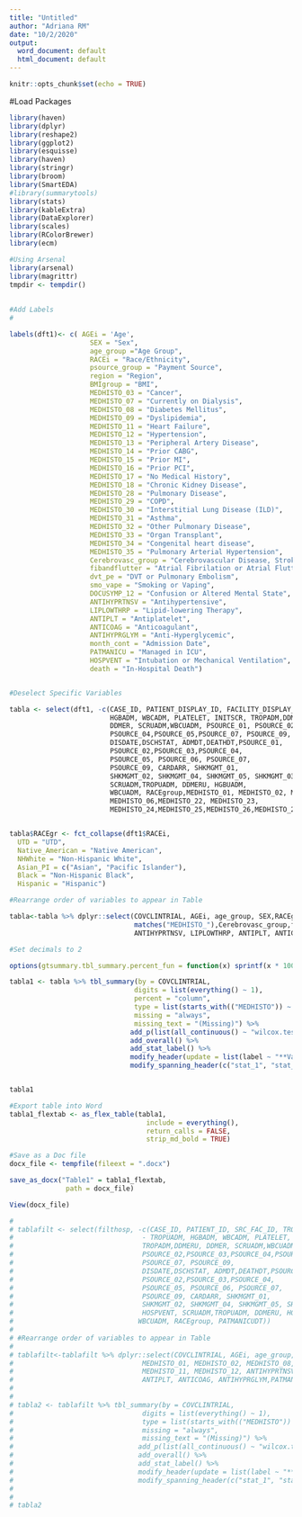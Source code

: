 ```yaml
---
title: "Untitled"
author: "Adriana RM"
date: "10/2/2020"
output:
  word_document: default
  html_document: default
---
```


```r
knitr::opts_chunk$set(echo = TRUE)
```

#Load Packages

```r
library(haven)
library(dplyr)
library(reshape2)
library(ggplot2)
library(esquisse)
library(haven)
library(stringr)
library(broom)
library(SmartEDA)
#library(summarytools)
library(stats)
library(kableExtra)
library(DataExplorer)
library(scales)
library(RColorBrewer)
library(ecm)
```

```r

#Using Arsenal
library(arsenal)
library(magrittr)
tmpdir <- tempdir()
                        
   
#Add Labels
# 

labels(dft1)<- c( AGEi = 'Age',
                    SEX = "Sex",
                    age_group ="Age Group", 
                    RACEi = "Race/Ethnicity",
                    psource_group = "Payment Source",
                    region = "Region",
                    BMIgroup = "BMI",
                    MEDHISTO_03 = "Cancer",
                    MEDHISTO_07 = "Currently on Dialysis",
                    MEDHISTO_08 = "Diabetes Mellitus",
                    MEDHISTO_09 = "Dyslipidemia",
                    MEDHISTO_11 = "Heart Failure",
                    MEDHISTO_12 = "Hypertension",
                    MEDHISTO_13 = "Peripheral Artery Disease",
                    MEDHISTO_14 = "Prior CABG",
                    MEDHISTO_15 = "Prior MI",
                    MEDHISTO_16 = "Prior PCI",
                    MEDHISTO_17 = "No Medical History",
                    MEDHISTO_18 = "Chronic Kidney Disease",
                    MEDHISTO_28 = "Pulmonary Disease",
                    MEDHISTO_29 = "COPD",
                    MEDHISTO_30 = "Interstitial Lung Disease (ILD)",
                    MEDHISTO_31 = "Asthma",
                    MEDHISTO_32 = "Other Pulmonary Disease",
                    MEDHISTO_33 = "Organ Transplant",
                    MEDHISTO_34 = "Congenital heart disease",
                    MEDHISTO_35 = "Pulmonary Arterial Hypertension",
                    Cerebrovasc_group = "Cerebrovascular Disease, Stroke, or TIA",
                    fibandflutter = "Atrial Fibrilation or Atrial Flutter",
                    dvt_pe = "DVT or Pulmonary Embolism",
                    smo_vape = "Smoking or Vaping",
                    DOCUSYMP_12 = "Confusion or Altered Mental State",
                    ANTIHYPRTNSV = "Antihypertensive",
                    LIPLOWTHRP = "Lipid-lowering Therapy",
                    ANTIPLT = "Antiplatelet",
                    ANTICOAG = "Anticoagulant",
                    ANTIHYPRGLYM = "Anti-Hyperglycemic", 
                    month_cont = "Admission Date",
                    PATMANICU = "Managed in ICU",
                    HOSPVENT = "Intubation or Mechanical Ventilation",
                    death = "In-Hospital Death")


#Deselect Specific Variables

tabla <- select(dft1, -c(CASE_ID, PATIENT_DISPLAY_ID, FACILITY_DISPLAY_ID, TROPADM, - TROPUADM,
                         HGBADM, WBCADM, PLATELET, INITSCR, TROPADM,DDMERU,
                         DDMER, SCRUADM,WBCUADM, PSOURCE_01, PSOURCE_02,PSOURCE_03,
                         PSOURCE_04,PSOURCE_05,PSOURCE_07, PSOURCE_09,
                         DISDATE,DSCHSTAT, ADMDT,DEATHDT,PSOURCE_01,
                         PSOURCE_02,PSOURCE_03,PSOURCE_04,
                         PSOURCE_05, PSOURCE_06, PSOURCE_07,
                         PSOURCE_09, CARDARR, SHKMGMT_01,
                         SHKMGMT_02, SHKMGMT_04, SHKMGMT_05, SHKMGMT_03, 
                         SCRUADM,TROPUADM, DDMERU, HGBUADM,
                         WBCUADM, RACEgroup,MEDHISTO_01, MEDHISTO_02, MEDHISTO_04, MEDHISTO_05,
                         MEDHISTO_06,MEDHISTO_22, MEDHISTO_23,
                         MEDHISTO_24,MEDHISTO_25,MEDHISTO_26,MEDHISTO_27, MEDHISTO_21, MEDHISTO_20, MEDHISTO_19, MEDHISTO_10))


tabla$RACEgr <- fct_collapse(dft1$RACEi,
  UTD = "UTD",
  Native_American = "Native American",
  NHWhite = "Non-Hispanic White",
  Asian_PI = c("Asian", "Pacific Islander"),
  Black = "Non-Hispanic Black",
  Hispanic = "Hispanic")

#Rearrange order of variables to appear in Table

tabla<-tabla %>% dplyr::select(COVCLINTRIAL, AGEi, age_group, SEX,RACEgr, psource_group,region, BMIgroup,
                               matches("MEDHISTO_"),Cerebrovasc_group,fibandflutter,dvt_pe,smo_vape, DOCUSYMP_12,
                               ANTIHYPRTNSV, LIPLOWTHRP, ANTIPLT, ANTICOAG, ANTIHYPRGLYM, month_cont,PATMANICU, HOSPVENT,death)

```


```r

#Set decimals to 2

options(gtsummary.tbl_summary.percent_fun = function(x) sprintf(x * 100, fmt='%#.2f'))

tabla1 <- tabla %>% tbl_summary(by = COVCLINTRIAL,
                               digits = list(everything() ~ 1),
                               percent = "column",
                               type = list(starts_with(("MEDHISTO")) ~ "categorical", month_cont ~ "continuous"),
                               missing = "always",
                               missing_text = "(Missing)") %>%
                              add_p(list(all_continuous() ~ "wilcox.test", all_categorical() ~ "chisq.test")) %>% 
                              add_overall() %>% 
                              add_stat_label() %>%
                              modify_header(update = list(label ~ "**Variable**"))%>%
                              modify_spanning_header(c("stat_1", "stat_2") ~ "**Enrolled in Clinical Trials**")


tabla1

#Export table into Word
tabla1_flextab <- as_flex_table(tabla1,
                                  include = everything(),
                                  return_calls = FALSE,
                                  strip_md_bold = TRUE)

#Save as a Doc file
docx_file <- tempfile(fileext = ".docx")

save_as_docx("Table1" = tabla1_flextab,
              path = docx_file)

View(docx_file)

```

```r
# 
# tablafilt <- select(filthosp, -c(CASE_ID, PATIENT_ID, SRC_FAC_ID, TROPADM,
#                                - TROPUADM, HGBADM, WBCADM, PLATELET, INITSCR,
#                                TROPADM,DDMERU, DDMER, SCRUADM,WBCUADM, PSOURCE_01,
#                                PSOURCE_02,PSOURCE_03,PSOURCE_04,PSOURCE_05,
#                                PSOURCE_07, PSOURCE_09,
#                                DISDATE,DSCHSTAT, ADMDT,DEATHDT,PSOURCE_01,
#                                PSOURCE_02,PSOURCE_03,PSOURCE_04,
#                                PSOURCE_05, PSOURCE_06, PSOURCE_07,
#                                PSOURCE_09, CARDARR, SHKMGMT_01,
#                                SHKMGMT_02, SHKMGMT_04, SHKMGMT_05, SHKMGMT_03, 
#                                HOSPVENT, SCRUADM,TROPUADM, DDMERU, HGBUADM,
#                               WBCUADM, RACEgroup, PATMANICUDT))
# 
# #Rearrange order of variables to appear in Table
# 
# tablafilt<-tablafilt %>% dplyr::select(COVCLINTRIAL, AGEi, age_group, SEX,RACEi, HISETHNI, psource_group, 
#                                MEDHISTO_01, MEDHISTO_02, MEDHISTO_08, MEDHISTO_09,
#                                MEDHISTO_11, MEDHISTO_12, ANTIHYPRTNSV, LIPLOWTHRP,
#                                ANTIPLT, ANTICOAG, ANTIHYPRGLYM,PATMANICU, death )
# 
# 
# tabla2 <- tablafilt %>% tbl_summary(by = COVCLINTRIAL,
#                                digits = list(everything() ~ 1),
#                                type = list(starts_with(("MEDHISTO")) ~ "categorical"),
#                                missing = "always",
#                                missing_text = "(Missing)") %>%
#                               add_p(list(all_continuous() ~ "wilcox.test", all_categorical() ~ "chisq.test")) %>% 
#                               add_overall() %>% 
#                               add_stat_label() %>%
#                               modify_header(update = list(label ~ "**Variable**"))%>%
#                               modify_spanning_header(c("stat_1", "stat_2") ~ "**Enrolled in Clinical Trials**")
# 
# 
# tabla2
```

